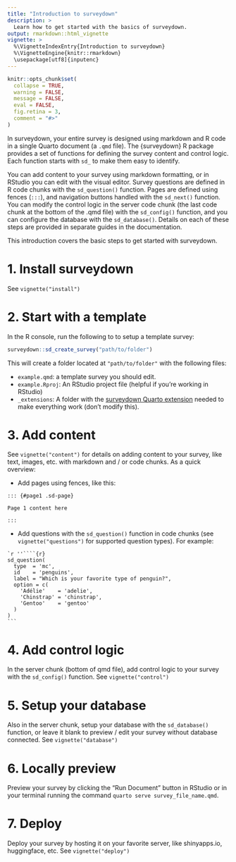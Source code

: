 ```yaml
---
title: "Introduction to surveydown"
description: >
  Learn how to get started with the basics of surveydown.
output: rmarkdown::html_vignette
vignette: >
  %\VignetteIndexEntry{Introduction to surveydown}
  %\VignetteEngine{knitr::rmarkdown}
  \usepackage[utf8]{inputenc}
---
```


```r
knitr::opts_chunk$set(
  collapse = TRUE,
  warning = FALSE,
  message = FALSE,
  eval = FALSE,
  fig.retina = 3,
  comment = "#>"
)
```

In surveydown, your entire survey is designed using markdown and R code in a single Quarto document (a `.qmd` file). The {surveydown} R package provides a set of functions for defining the survey content and control logic. Each function starts with `sd_` to make them easy to identify.

You can add content to your survey using markdown formatting, or in RStudio you can edit with the visual editor. Survey questions are defined in R code chunks with the `sd_question()` function. Pages are defined using fences (`:::`), and navigation buttons handled with the `sd_next()` function. You can modify the control logic in the server code chunk (the last code chunk at the bottom of the .qmd file) with the `sd_config()` function, and you can configure the database with the `sd_database()`. Details on each of these steps are provided in separate guides in the documentation.

This introduction covers the basic steps to get started with surveydown.

# 1. Install surveydown

See `vignette("install")`

# 2. Start with a template

In the R console, run the following to to setup a template survey:

```r
surveydown::sd_create_survey("path/to/folder")
```

This will create a folder located at `"path/to/folder"` with the following files:

- `example.qmd`: a template survey you should edit.
- `example.Rproj`: An RStudio project file (helpful if you're working in RStudio)
- `_extensions`: A folder with the [surveydown Quarto extension](https://github.com/jhelvy/surveydown-ext) needed to make everything work (don't modify this).

# 3. **Add content**

See `vignette("content")` for details on adding content to your survey, like text, images, etc. with markdown and / or code chunks. As a quick overview:

- Add pages using fences, like this:

```
::: {#page1 .sd-page}

Page 1 content here

:::
```

- Add questions with the `sd_question()` function in code chunks (see `vignette("questions")` for supported question types). For example:

````
`r ''````{r}
sd_question(
  type  = 'mc',
  id    = 'penguins',
  label = "Which is your favorite type of penguin?",
  option = c(
    'Adélie'    = 'adelie',
    'Chinstrap' = 'chinstrap',
    'Gentoo'    = 'gentoo'
  )
)
```
````

# 4. **Add control logic**

In the server chunk (bottom of qmd file), add control logic to your survey with the `sd_config()` function. See `vignette("control")`

# 5. **Setup your database**

Also in the server chunk, setup your database with the `sd_database()` function, or leave it blank to preview / edit your survey without database connected. See `vignette("database")`

# 6. **Locally preview**

Preview your survey by clicking the "Run Document" button in RStudio or in your terminal running the command `quarto serve survey_file_name.qmd`.

# 7. **Deploy**

Deploy your survey by hosting it on your favorite server, like shinyapps.io, huggingface, etc. See `vignette("deploy")`
